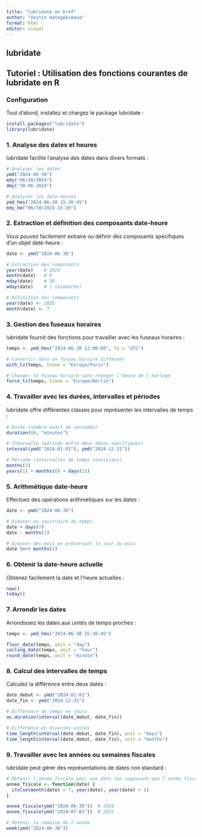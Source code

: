```yaml
---
title: "lubridate en bref"
author: "Vestin Hategekimana"
format: html
editor: visual
---
```


## lubridate

## Tutoriel : Utilisation des fonctions courantes de lubridate en R

### Configuration

Tout d'abord, installez et chargez le package lubridate :

```r
install.packages("lubridate")
library(lubridate)
```

### 1. Analyse des dates et heures

lubridate facilite l'analyse des dates dans divers formats :

```r
# Analyser les dates
ymd("2024-06-30")
mdy("06/30/2024")
dmy("30-06-2024")

# Analyser les date-heures
ymd_hms("2024-06-30 15:30:45")
mdy_hm("06/30/2024 15:30")
```

### 2. Extraction et définition des composants date-heure

Vous pouvez facilement extraire ou définir des composants spécifiques d'un objet date-heure :

```r
date <- ymd("2024-06-30")

# Extraction des composants
year(date)    # 2024
month(date)   # 6
mday(date)    # 30
wday(date)    # 1 (Dimanche)

# Définition des composants
year(date) <- 2025
month(date) <- 7
```

### 3. Gestion des fuseaux horaires

lubridate fournit des fonctions pour travailler avec les fuseaux horaires :

```r
temps <- ymd_hms("2024-06-30 12:00:00", tz = "UTC")

# Convertir dans un fuseau horaire différent
with_tz(temps, tzone = "Europe/Paris")

# Changer le fuseau horaire sans changer l'heure de l'horloge
force_tz(temps, tzone = "Europe/Berlin")
```

### 4. Travailler avec les durées, intervalles et périodes

lubridate offre différentes classes pour représenter les intervalles de temps :

```r
# Durée (nombre exact de secondes)
duration(60, "minutes")

# Intervalle (période entre deux dates spécifiques)
interval(ymd("2024-01-01"), ymd("2024-12-31"))

# Période (intervalles de temps conviviaux)
months(3)
years(1) + months(6) + days(15)
```

### 5. Arithmétique date-heure

Effectuez des opérations arithmétiques sur les dates :

```r
date <- ymd("2024-06-30")

# Ajouter ou soustraire du temps
date + days(7)
date - months(1)

# Ajouter des mois en préservant le jour du mois
date %m+% months(1)
```

### 6. Obtenir la date-heure actuelle

Obtenez facilement la date et l'heure actuelles :

```r
now()
today()
```

### 7. Arrondir les dates

Arrondissez les dates aux unités de temps proches :

```r
temps <- ymd_hms("2024-06-30 15:30:45")

floor_date(temps, unit = "day")
ceiling_date(temps, unit = "hour")
round_date(temps, unit = "minute")
```

### 8. Calcul des intervalles de temps

Calculez la différence entre deux dates :

```r
date_debut <- ymd("2024-01-01")
date_fin <- ymd("2024-12-31")

# Différence de temps en jours
as.duration(interval(date_debut, date_fin))

# Différence en diverses unités
time_length(interval(date_debut, date_fin), unit = "days")
time_length(interval(date_debut, date_fin), unit = "months")
```

### 9. Travailler avec les années ou semaines fiscales

lubridate peut gérer des représentations de dates non standard :

```r
# Obtenir l'année fiscale pour une date (en supposant que l'année fiscale commence en juillet)
annee_fiscale <- function(date) {
  ifelse(month(date) < 7, year(date), year(date) + 1)
}

annee_fiscale(ymd("2024-06-30"))  # 2024
annee_fiscale(ymd("2024-07-01"))  # 2025

# Obtenir la semaine de l'année
week(ymd("2024-06-30"))
```
